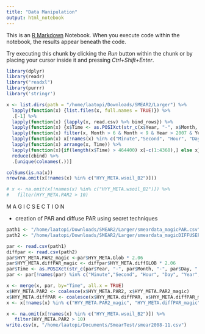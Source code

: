 ```yaml
---
title: "Data Manipulation"
output: html_notebook
---
```


This is an [R Markdown](http://rmarkdown.rstudio.com) Notebook. When you execute code within the notebook, the results appear beneath the code. 

Try executing this chunk by clicking the *Run* button within the chunk or by placing your cursor inside it and pressing *Ctrl+Shift+Enter*. 

```r
library(dplyr)
library(readr)
library("readxl")
library(purrr)
library('stringr')

x <- list.dirs(path = "/home/laatopi/Downloads/SMEAR2/Larger") %>%
  lapply(function(x) {list.files(x, full.names = TRUE)}) %>%
  .[-1] %>%
  lapply(function(x) {lapply(x, read.csv) %>% bind_rows}) %>%
  lapply(function(x) {x$Time <- as.POSIXct(str_c(x$Year, "-", x$Month, "-", x$Day, " ", x$Hour, ":", x$Minute, ":00"), format="%Y-%m-%d %H:%M:%S", tz="UTC");x}) %>%
  lapply(function(x) filter(x, Month > 6 & Month < 9 & Year > 2007 & Year < 2012)) %>%
  lapply(function(x) x[!names(x) %in% c("Minute","Second", "Hour", "Day", "Year", "Month")]) %>%
  lapply(function(x) arrange(x, Time)) %>%
  lapply(function(x){if(length(x$Time) > 464400) x[-c(1:4368),] else x}) %>%
  reduce(cbind) %>%
  .[unique(colnames(.))] 

colSums(is.na(x))
nrow(na.omit(x[!names(x) %in% c("HYY_META.wsoil_B2")]))

# x <- na.omit(x[!names(x) %in% c("HYY_META.wsoil_B2")]) %>%
#   filter(HYY_META.PAR2 > 10)
```

  M A G I C
S E C T I O N

- creation of PAR and diffuse PAR using secret techniques
```r
path1 <- "/home/laatopi/Downloads/SMEAR2/Larger/smeardata_magicPAR.csv"
path2 <- "/home/laatopi/Downloads/SMEAR2/Larger/smeardata_magicDIFFUSEPAR.csv"

par <- read.csv(path1)
diffpar <- read.csv(path2)
par$HYY_META.PAR2_magic <-par$HYY_META.Glob * 2.06
par$HYY_META.diffPAR_magic <- diffpar$HYY_META.diffGLOB * 2.06
par$Time <- as.POSIXct(str_c(par$Year, "-", par$Month, "-", par$Day, " ", par$Hour, ":", par$Minute, ":00"), format="%Y-%m-%d %H:%M:%S", tz="UTC")
par <- par[!names(par) %in% c("Minute","Second", "Hour", "Day", "Year", "Month", "HYY_META.Glob")]

x <- merge(x, par, by="Time", all.x = TRUE)
x$HYY_META.PAR2 <- coalesce(x$HYY_META.PAR2, x$HYY_META.PAR2_magic)
x$HYY_META.diffPAR <- coalesce(x$HYY_META.diffPAR, x$HYY_META.diffPAR_magic)
x <- x[!names(x) %in% c("HYY_META.PAR2_magic", "HYY_META.diffPAR_magic")]
```

```r
x <- na.omit(x[!names(x) %in% c("HYY_META.wsoil_B2")]) %>%
   filter(HYY_META.PAR2 > 10)
write.csv(x, "/home/laatopi/Documents/SmearTest/smear2008-11.csv")
```